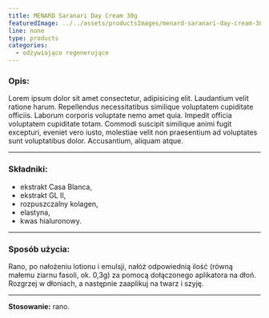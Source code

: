 ```yaml
---
title: MENARD Saranari Day Cream 30g
featuredImage: ../../assets/productsImages/menard-saranari-day-cream-30g.png
line: none
type: products
categories:
  - odżywiająco regenerujące
---
```


<h3>Opis:</h3>

Lorem ipsum dolor sit amet consectetur, adipisicing elit. Laudantium velit ratione harum. Repellendus necessitatibus similique voluptatem cupiditate officiis. Laborum corporis voluptate nemo amet quia. Impedit officia voluptatem cupiditate totam. Commodi suscipit similique animi fugit excepturi, eveniet vero iusto, molestiae velit non praesentium ad voluptates sunt voluptatibus dolor. Accusantium, aliquam atque.

---

### Składniki:

- ekstrakt Casa Blanca,
- ekstrakt GL II,
- rozpuszczalny kolagen,
- elastyna,
- kwas hialuronowy.

---

### Sposób użycia:

Rano, po nałożeniu lotionu i emulsji, nałóż odpowiednią ilość (równą małemu ziarnu fasoli, ok. 0,3g) za pomocą dołączonego aplikatora na dłoń. Rozgrzej w dłoniach, a następnie zaaplikuj na twarz i szyję.

---

**Stosowanie:** rano.
